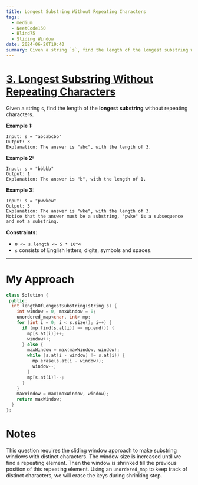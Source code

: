 ```yaml
---
title: Longest Substring Without Repeating Characters
tags:
  - medium
  - NeetCode150
  - Blind75
  - Sliding Window
date: 2024-06-20T19:40
summary: Given a string `s`, find the length of the longest substring without repeating characters.
---
```


# [3. Longest Substring Without Repeating Characters](https://leetcode.com/problems/longest-substring-without-repeating-characters/description/)

Given a string `s`, find the length of the **longest** **substring** without repeating characters.

**Example 1:**

```
Input: s = "abcabcbb"
Output: 3
Explanation: The answer is "abc", with the length of 3.
```

**Example 2:**

```
Input: s = "bbbbb"
Output: 1
Explanation: The answer is "b", with the length of 1.
```

**Example 3:**

```
Input: s = "pwwkew"
Output: 3
Explanation: The answer is "wke", with the length of 3.
Notice that the answer must be a substring, "pwke" is a subsequence and not a substring.
```

**Constraints:**

- `0 <= s.length <= 5 * 10^4`
- `s` consists of English letters, digits, symbols and spaces.

---

# My Approach

```cpp
class Solution {
 public:
  int lengthOfLongestSubstring(string s) {
    int window = 0, maxWindow = 0;
    unordered_map<char, int> mp;
    for (int i = 0; i < s.size(); i++) {
      if (mp.find(s.at(i)) == mp.end()) {
        mp[s.at(i)]++;
        window++;
      } else {
        maxWindow = max(maxWindow, window);
        while (s.at(i - window) != s.at(i)) {
          mp.erase(s.at(i - window));
          window--;
        }
        mp[s.at(i)]--;
      }
    }
    maxWindow = max(maxWindow, window);
    return maxWindow;
  }
};
```

# Notes

This question requires the sliding window approach to make substring windows with distinct characters. The window size is increased until we find a repeating element. Then the window is shrinked till the previous position of this repeating element. Using an `unordered_map` to keep track of distinct characters, we will erase the keys during shrinking step.
